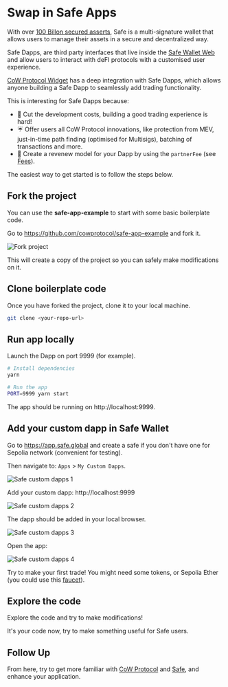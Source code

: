 # Swap in Safe Apps

With over [100 Billon secured asserts](https://x.com/SchorLukas/status/1765865822797410466), Safe is a multi-signature wallet that allows users to manage their assets in a secure and decentralized way.

Safe Dapps, are third party interfaces that live inside the [Safe Wallet Web](https://app.safe.global) and allow users to interact with deFI protocols with a customised user experience.

[CoW Protocol Widget](https://widget.cow.fi) has a deep integration with Safe Dapps, which allows anyone building a Safe Dapp to seamlessly add trading functionality.

This is interesting for Safe Dapps because:
* 🧱 Cut the development costs, building a good trading experience is hard!
* ☔️ Offer users all CoW Protocol innovations, like protection from MEV, just-in-time path finding (optimised for Multisigs), batching of transactions and more.
* 🤑 Create a revenew model for your Dapp by using the `partnerFee` (see [Fees](/governance/fees#partner-fees)).

The easiest way to get started is to follow the steps below.

## Fork the project
You can use the **safe-app-example** to start with some basic boilerplate code.

Go to https://github.com/cowprotocol/safe-app-example and fork it.

![Fork project](/img/safe-app/fork.png)

This will create a copy of the project so you can safely make modifications on it.

## Clone boilerplate code
Once you have forked the project, clone it to your local machine.
```bash
git clone <your-repo-url>
```

## Run app locally
Launch the Dapp on port 9999 (for example).
```bash
# Install dependencies
yarn

# Run the app
PORT=9999 yarn start
```

The app should be running on http://localhost:9999.

## Add your custom dapp in Safe Wallet
Go to https://app.safe.global and create a safe if you don't have one for Sepolia network (convenient for testing).


Then navigate to: `Apps` > `My Custom Dapps`.

![Safe custom dapps 1](/img/safe-app/safe-custom-apps-1.png)

Add your custom dapp: http://localhost:9999

![Safe custom dapps 2](/img/safe-app/safe-custom-apps-2.png)

The dapp should be added in your local browser.

![Safe custom dapps 3](/img/safe-app/safe-custom-apps-3.png)

Open the app:

![Safe custom dapps 4](/img/safe-app/safe-custom-apps-4.png)


Try to make your first trade! You might need some tokens, or Sepolia Ether (you could use this [faucet](https://sepolia-faucet.pk910.de)).


## Explore the code 
Explore the code and try to make modifications!

It's your code now, try to make something useful for Safe users.

## Follow Up
From here, try to get more familiar with [CoW Protocol](/) and [Safe](https://docs.safe.global), and enhance your application.